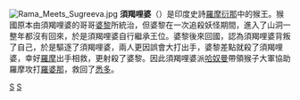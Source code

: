 [[File:Rama_Meets_Sugreeva.jpg|thumb]]
'''須羯哩婆'''（{{lang-sa|सुग्रीव}}）是印度史詩[[羅摩衍那|羅摩衍那]]中的猴王。猴國原本由須羯哩婆的哥哥[[婆黎|婆黎]]所統治，但婆黎在一次追殺妖怪期間，進入了山洞一整年都沒有回來，於是須羯哩婆自行繼承王位。婆黎後來回國，認為須羯哩婆背叛了自己，於是驅逐了須羯哩婆，兩人更因誤會大打出手，婆黎差點就殺了須羯哩婆，幸好[[羅摩|羅摩]]出手相救，更射殺了婆黎。因此須羯哩婆派[[哈奴曼|哈奴曼]]帶領猴子大軍協助羅摩攻打[[羅婆那|羅婆那]]，救回了[[悉多|悉多]]。
{{Commonscat|Sugriva}}

{{印度神話}}
{{罗摩衍那}}
{{hindu-myth-stub}}

[[Category:羅摩衍那角色|S]]
[[Category:神話傳說中的靈長目|S]]